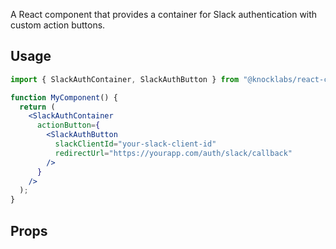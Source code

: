 A React component that provides a container for Slack authentication with custom action buttons.

## Usage

```jsx
import { SlackAuthContainer, SlackAuthButton } from "@knocklabs/react-core";

function MyComponent() {
  return (
    <SlackAuthContainer
      actionButton={
        <SlackAuthButton
          slackClientId="your-slack-client-id"
          redirectUrl="https://yourapp.com/auth/slack/callback"
        />
      }
    />
  );
}
```

## Props

<Attributes>
  <Attribute
    name="actionButton"
    type="ReactNode"
    description="Render a button, either a custom one or the SlackAuthButton, to connect to Slack"
  />
</Attributes>

